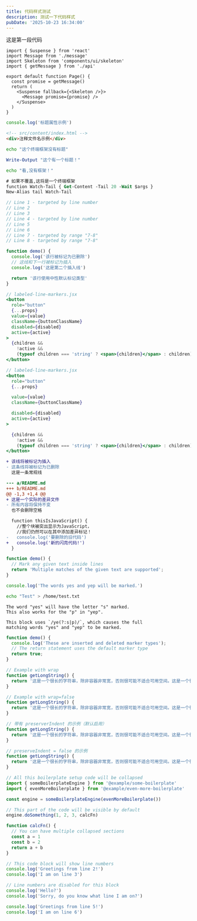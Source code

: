 ```yaml
---
title: 代码样式测试
description: 测试一下代码样式
pubDate: '2025-10-23 16:34:00'
---
```


这是第一段代码

```tsx
import { Suspense } from 'react'
import Message from './message'
import Skeleton from 'components/ui/skeleton'
import { getMessage } from './api'

export default function Page() {
  const promise = getMessage()
  return (
    <Suspense fallback={<Skeleton />}>
      <Message promise={promise} />
    </Suspense>
  )
}
```

```js title="my-test-file.js"
console.log('标题属性示例')
```

```html
<!-- src/content/index.html -->
<div>注释文件名示例</div>
```

```bash
echo "这个终端框架没有标题"
```

```powershell title="PowerShell terminal example"
Write-Output "这个有一个标题！"
```

```sh frame="none"
echo "看,没有框架！"
```

```ps frame="code" title="PowerShell Profile.ps1"
# 如果不覆盖,这将是一个终端框架
function Watch-Tail { Get-Content -Tail 20 -Wait $args }
New-Alias tail Watch-Tail
```

```js {1, 4, 7-8}
// Line 1 - targeted by line number
// Line 2
// Line 3
// Line 4 - targeted by line number
// Line 5
// Line 6
// Line 7 - targeted by range "7-8"
// Line 8 - targeted by range "7-8"
```

```js title="line-markers.js" del={2} ins={3-4} {6}
function demo() {
  console.log('该行被标记为已删除')
  // 这线和下一行被标记为插入
  console.log('这是第二个插入线')

  return '该行使用中性默认标记类型'
}
```

```jsx {"1":5} del={"2":7-8} ins={"3":10-12}
// labeled-line-markers.jsx
<button
  role="button"
  {...props}
  value={value}
  className={buttonClassName}
  disabled={disabled}
  active={active}
>
  {children &&
    !active &&
    (typeof children === 'string' ? <span>{children}</span> : children)}
</button>
```

```jsx {"1.这里提供价值道具:":5-6} del={"2.删除残疾和活动状态:":8-10} ins={"3.将其添加到将孩子们放入按钮中:":12-15}
// labeled-line-markers.jsx
<button
  role="button"
  {...props}

  value={value}
  className={buttonClassName}

  disabled={disabled}
  active={active}
>

  {children &&
    !active &&
    (typeof children === 'string' ? <span>{children}</span> : children)}
</button>
```

```diff
+ 该线将被标记为插入
- 这条线将被标记为已删除
  这是一条常规线
```

```diff
--- a/README.md
+++ b/README.md
@@ -1,3 +1,4 @@
+ 这是一个实际的差异文件
- 所有内容将保持不变
  也不会删除空格
```

```diff lang="js"
  function thisIsJavaScript() {
    //整个块被突出显示为JavaScript，
    //我们仍然可以在其中添加差异标记！
-   console.log('要删除的旧代码')
+   console.log('新的闪亮代码!')
  }
```

```js "given text"
function demo() {
  // Mark any given text inside lines
  return 'Multiple matches of the given text are supported';
}
```

```ts /ye[sp]/
console.log('The words yes and yep will be marked.')
```

```sh /\/ho.*\//
echo "Test" > /home/test.txt
```

```plaintext /ye(s|p)/
The word "yes" will have the letter "s" marked.
This also works for the "p" in "yep".
```

```plaintext /ye(?:s|p)/
This block uses `/ye(?:s|p)/`, which causes the full
matching words "yes" and "yep" to be marked.
```

```js "return true;" ins="inserted" del="deleted"
function demo() {
  console.log('These are inserted and deleted marker types');
  // The return statement uses the default marker type
  return true;
}
```

```js wrap
// Example with wrap
function getLongString() {
  return '这是一个很长的字符串，除非容器非常宽，否则很可能不适合可用空间。这是一个很长的字符串，除非容器非常宽，否则很可能不适合可用空间。'
}
```

```js wrap=false
// Example with wrap=false
function getLongString() {
  return '这是一个很长的字符串，除非容器非常宽，否则很可能不适合可用空间。这是一个很长的字符串，除非容器非常宽，否则很可能不适合可用空间。'
}
```

```js wrap preserveIndent
// 带有 preserverIndent 的示例（默认启用）
function getLongString() {
  return '这是一个很长的字符串，除非容器非常宽，否则很可能不适合可用空间。这是一个很长的字符串，除非容器非常宽，否则很可能不适合可用空间。'
}
```

```js wrap preserveIndent=false
// preserveIndent = false 的示例
function getLongString() {
  return '这是一个很长的字符串，除非容器非常宽，否则很可能不适合可用空间。这是一个很长的字符串，除非容器非常宽，否则很可能不适合可用空间。'
}
```

```js collapse={1-5, 12-14}
// All this boilerplate setup code will be collapsed
import { someBoilerplateEngine } from '@example/some-boilerplate'
import { evenMoreBoilerplate } from '@example/even-more-boilerplate'

const engine = someBoilerplateEngine(evenMoreBoilerplate())

// This part of the code will be visible by default
engine.doSomething(1, 2, 3, calcFn)

function calcFn() {
  // You can have multiple collapsed sections
  const a = 1
  const b = 2
  return a + b
}
```

```js showLineNumbers
// This code block will show line numbers
console.log('Greetings from line 2!')
console.log('I am on line 3')
```

```js showLineNumbers=false
// Line numbers are disabled for this block
console.log('Hello?')
console.log('Sorry, do you know what line I am on?')
```

```js showLineNumbers startLineNumber=5
console.log('Greetings from line 5!')
console.log('I am on line 6')
```
